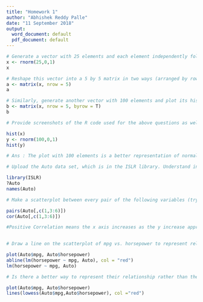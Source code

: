 ---
title: "Homework 1"
author: "Abhishek Reddy Palle"
date: "11 September 2018"
output:
  word_document: default
  pdf_document: default
---

```{r}
# Generate a vector with 25 elements and each element independently follows a normal distribution (with mean =0 and sd=1)
x <- rnorm(25,0,1)
x
```

```{r}
# Reshape this vector into a 5 by 5 matrix in two ways (arranged by row and column)
a <- matrix(x, nrow = 5)
a
```

```{r}
# Similarly, generate another vector with 100 elements and plot its histogram.
b <- matrix(x, nrow = 5, byrow = T)
b
```

```{r}

# Provide screenshots of the R code used for the above questions as well as the plots in the report. Explain the plots in your own words.

hist(x)
y <- rnorm(100,0,1)
hist(y)

# Ans : The plot with 100 elements is a better representation of normal distribution compared to the one with 25 elements. As the number of samples increases, the more closely the sample probability distribution resembles the theoretical normal probability distribution.
```

```{r}

# Upload the Auto data set, which is in the ISLR library. Understand information about this data set by either ways we introduced in class (like “?Auto” and names(Auto))

library(ISLR)
?Auto
names(Auto)
```

```{r}

# Make a scatterplot between every pair of the following variables (try to plot all scatterplots in one figure; hint: use pairs() command): “mpg”, “displacement”, “horsepower”, “weight”, “acceleration”. By observing the plots, do you think the two variables in each scatterplot are correlated? If so, how? 

pairs(Auto[,c(1,3:6)])
cor(Auto[,c(1,3:6)])

#Positive Correlation means the x axis increases as the y increase approximately. In the plots displacement Vs horsepower, displacement Vs weight, horsepower vs weight are positively correlated. Negative Correlation is when one axis decreases when the other increases. In the plots mpg vs displacement, mpg Vs horsepower, mpg Vs weight are negatively correlated.
 
```

```{r}

# Draw a line on the scatterplot of mpg vs. horsepower to represent relationship between the two variables.

plot(Auto$mpg, Auto$horsepower) 
abline(lm(horsepower ~ mpg, Auto), col = "red")
lm(horsepower ~ mpg, Auto)
```


```{r}

# Is there a better way to represent their relationship rather than the linear model you just drew? (No need to use mathematical formula. Just draw something on the figure)

plot(Auto$mpg, Auto$horsepower) 
lines(lowess(Auto$mpg,Auto$horsepower), col ="red")
```







